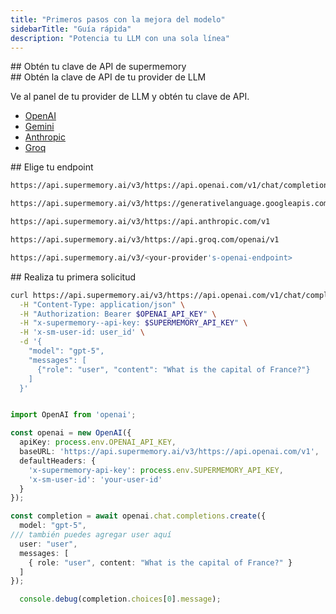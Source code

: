 ```yaml
---
title: "Primeros pasos con la mejora del modelo"
sidebarTitle: "Guía rápida"
description: "Potencia tu LLM con una sola línea"
---
```




<div id="get-your-supermemory-api-key">
  ## Obtén tu clave de API de supermemory
</div>

<GettingAPIKey />

<div id="get-your-llm-providers-api-key">
  ## Obtén la clave de API de tu provider de LLM
</div>

Ve al panel de tu provider de LLM y obtén tu clave de API.

- [OpenAI](https://platform.openai.com/api-keys)
- [Gemini](https://aistudio.google.com/apikey)
- [Anthropic](https://console.anthropic.com/account/keys)
- [Groq](https://console.groq.com/keys)

<div id="choose-your-endpoint">
  ## Elige tu endpoint
</div>

<CodeGroup>

```bash OpenAI
https://api.supermemory.ai/v3/https://api.openai.com/v1/chat/completions
```


```bash Gemini
https://api.supermemory.ai/v3/https://generativelanguage.googleapis.com/v1beta/openai
```


```bash Anthropic
https://api.supermemory.ai/v3/https://api.anthropic.com/v1
```


```bash Groq
https://api.supermemory.ai/v3/https://api.groq.com/openai/v1
```


```bash Otro proveedor
https://api.supermemory.ai/v3/<your-provider's-openai-endpoint>
```

</CodeGroup>

<div id="making-your-first-request">
  ## Realiza tu primera solicitud
</div>

<CodeGroup>

```bash cURL
curl https://api.supermemory.ai/v3/https://api.openai.com/v1/chat/completions \
  -H "Content-Type: application/json" \
  -H "Authorization: Bearer $OPENAI_API_KEY" \
  -H "x-supermemory--api-key: $SUPERMEMORY_API_KEY" \
  -H 'x-sm-user-id: user_id' \
  -d '{
    "model": "gpt-5",
    "messages": [
      {"role": "user", "content": "What is the capital of France?"}
    ]
  }'
```


```
```


```typescript TypeScript
import OpenAI from 'openai';

const openai = new OpenAI({
  apiKey: process.env.OPENAI_API_KEY,
  baseURL: 'https://api.supermemory.ai/v3/https://api.openai.com/v1',
  defaultHeaders: {
    'x-supermemory-api-key': process.env.SUPERMEMORY_API_KEY,
    'x-sm-user-id': 'your-user-id'
  }
});

const completion = await openai.chat.completions.create({
  model: "gpt-5",
/// también puedes agregar user aquí
  user: "user",
  messages: [
    { role: "user", content: "What is the capital of France?" }
  ]
});

  console.debug(completion.choices[0].message);
```

</CodeGroup>